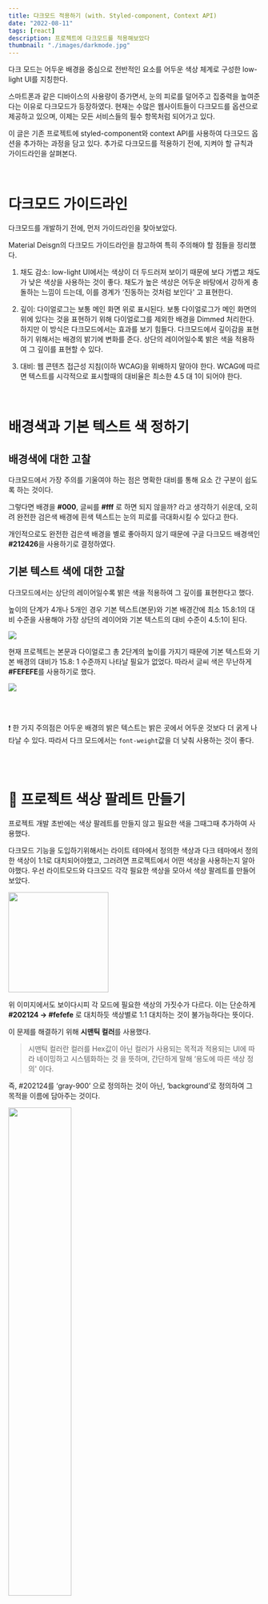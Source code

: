 ```yaml
---
title: 다크모드 적용하기 (with. Styled-component, Context API)
date: "2022-08-11"
tags: [react]
description: 프로젝트에 다크모드를 적용해보았다
thumbnail: "./images/darkmode.jpg"
---
```


다크 모드는 어두운 배경을 중심으로 전반적인 요소를 어두운 색상 체계로 구성한 low-light UI를 지칭한다.

스마트폰과 같은 디바이스의 사용량이 증가면서, 눈의 피로를 덜어주고 집중력을 높여준다는 이유로 다크모드가 등장하였다. 현재는 수많은 웹사이트들이 다크모드를 옵션으로 제공하고 있으며, 이제는 모든 서비스들의 필수 항목처럼 되어가고 있다.

이 글은 기존 프로젝트에 styled-component와 context API를 사용하여 다크모드 옵션을 추가하는 과정을 담고 있다. 추가로 다크모드를 적용하기 전에, 지켜야 할 규칙과 가이드라인을 살펴본다.

<br />

# 다크모드 가이드라인

다크모드를 개발하기 전에, 먼저 가이드라인을 찾아보았다.

Material Deisgn의 다크모드 가이드라인을 참고하여 특히 주의해야 할 점들을 정리했다.

1. 채도 감소: low-light UI에서는 색상이 더 두드러져 보이기 때문에 보다 가볍고 채도가 낮은 색상을 사용하는 것이 좋다. 채도가 높은 색상은 어두운 바탕에서 강하게 충돌하는 느낌이 드는데, 이를 경계가 ‘진동하는 것처럼 보인다' 고 표현한다.

2. 깊이: 다이얼로그는 보통 메인 화면 위로 표시된다. 보통 다이얼로그가 메인 화면의 위에 있다는 것을 표현하기 위해 다이얼로그를 제외한 배경을 Dimmed 처리한다. 하지만 이 방식은 다크모드에서는 효과를 보기 힘들다.
   다크모드에서 깊이감을 표현하기 위해서는 배경의 밝기에 변화를 준다. 상단의 레이어일수록 밝은 색을 적용하여 그 깊이를 표현할 수 있다.

3. 대비: 웹 콘텐츠 접근성 지침(이하 WCAG)을 위배하지 말아야 한다. WCAG에 따르면 텍스트를 시각적으로 표시할때의 대비율은 최소한 4.5 대 1이 되어야 한다.

<br />

# 배경색과 기본 텍스트 색 정하기

## 배경색에 대한 고찰

다크모드에서 가장 주의를 기울여야 하는 점은 명확한 대비를 통해 요소 간 구분이 쉽도록 하는 것이다.

그렇다면 배경을 **#000**, 글씨를 **#fff** 로 하면 되지 않을까? 라고 생각하기 쉬운데, 오히려 완전한 검은색 배경에 흰색 텍스트는 눈의 피로를 극대화시킬 수 있다고 한다.

개인적으로도 완전한 검은색 배경을 별로 좋아하지 않기 때문에 구글 다크모드 배경색인 **#212426**을 사용하기로 결정하였다.

## 기본 텍스트 색에 대한 고찰

다크모드에서는 상단의 레이어일수록 밝은 색을 적용하여 그 깊이를 표현한다고 했다.

높이의 단계가 4개나 5개인 경우 기본 텍스트(본문)와 기본 배경간에 최소 15.8:1의 대비 수준을 사용해야 가장 상단의 레이어와 기본 텍스트의 대비 수준이 4.5:1이 된다.

![](https://img1.daumcdn.net/thumb/R1280x0/?scode=mtistory2&fname=https%3A%2F%2Fblog.kakaocdn.net%2Fdn%2Fba9COc%2FbtrJn7bvwZi%2FHg3GADPQjKIaYR4dYJxio1%2Fimg.png)



현재 프로젝트는 본문과 다이얼로그 총 2단계의 높이를 가지기 때문에 기본 텍스트와 기본 배경의 대비가 15.8: 1 수준까지 나타날 필요가 없었다. 따라서 글씨 색은 무난하게 **#FEFEFE**를 사용하기로 했다.

![](https://img1.daumcdn.net/thumb/R1280x0/?scode=mtistory2&fname=https%3A%2F%2Fblog.kakaocdn.net%2Fdn%2FcaqoRN%2FbtrJn7o6Zht%2FlzCdxkxKKnwSF5sSwZW421%2Fimg.pnghttps://img1.daumcdn.net/thumb/R1280x0/?scode=mtistory2&fname=https%3A%2F%2Fblog.kakaocdn.net%2Fdn%2FcaqoRN%2FbtrJn7o6Zht%2FlzCdxkxKKnwSF5sSwZW421%2Fimg.png)


<br/>
<br/>

❗️ 한 가지 주의점은 어두운 배경의 밝은 텍스트는 밝은 곳에서 어두운 것보다 더 굵게 나타날 수 있다. 따라서 다크 모드에서는 `font-weight`값을 더 낮춰 사용하는 것이 좋다.

<br/>
<br/>

# 🎨 프로젝트 색상 팔레트 만들기

프로젝트 개발 초반에는 색상 팔레트를 만들지 않고 필요한 색을 그때그때 추가하여 사용했다.

다크모드 기능을 도입하기위해서는 라이트 테마에서 정의한 색상과 다크 테마에서 정의한 색상이 1:1로 대치되어야했고, 그러려면 프로젝트에서 어떤 색상을 사용하는지 알아야했다. 우선 라이트모드와 다크모드 각각 필요한 색상을 모아서 색상 팔레트를 만들어보았다.

  <img
    src="https://img1.daumcdn.net/thumb/R1280x0/?scode=mtistory2&fname=https%3A%2F%2Fblog.kakaocdn.net%2Fdn%2F7o6BB%2FbtrJqKGbXSn%2FRk2mRuv1Q6wbQQxU8wPIAk%2Fimg.png"
    width="200"
    className="m-auto"
  />

위 이미지에서도 보이다시피 각 모드에 필요한 색상의 가짓수가 다르다. 이는 단순하게 **#202124 → #fefefe** 로 대치하듯 색상별로 1:1 대치하는 것이 불가능하다는 뜻이다.

이 문제를 해결하기 위해 **시맨틱 컬러**를 사용했다.

> 시맨틱 컬러란 컬러를 Hex값이 아닌 컬러가 사용되는 목적과 적용되는 UI에 따라 네이밍하고 시스템화하는 것 을 뜻하며, 간단하게 말해 ‘용도에 따른 색상 정의' 이다.

즉, #202124를 ‘gray-900’ 으로 정의하는 것이 아닌, ‘background’로 정의하여 그 목적을 이름에 담아주는 것이다.

  <img
    src="https://img1.daumcdn.net/thumb/R1280x0/?scode=mtistory2&fname=https%3A%2F%2Fblog.kakaocdn.net%2Fdn%2FbupPwa%2FbtrJm7v9BZk%2FlOjNMhkNJd23hBsoB8k0R0%2Fimg.png"
    width="50%"
    className="m-auto"
  />

<br />

화면을 둘러보면서 색상 정의가 필요한 UI들을 정리해보았다.

- background
- text( 본문 글씨, 로고, 아이콘 모두 같은 색 사용)
- 상태 3가지 ( correct, present, absent) + 텍스트는 #fefefe로 동일
- 보드 배경색, 텍스트 색, 테두리색(기본, 활성화 시)
- 키보드 배경색, 텍스트 색, hover시 배경색
- 다이얼로그 배경색
- 버튼 배경색, hover시 배경색, 텍스트색

<br />

정리한 UI를 토대로 용도별로 색상을 정의한 팔레트를 새로 만들어주었다.

<img
  src="https://img1.daumcdn.net/thumb/R1280x0/?scode=mtistory2&fname=https%3A%2F%2Fblog.kakaocdn.net%2Fdn%2FcJYkmM%2FbtrJp9ztVes%2FheXdozlf2lujWVe0DOG5Qk%2Fimg.png"
  width="50%"
  className="m-auto"
/>

이제 우리는 위의 용도별 팔레트를 토대로 색상을 정의하여 프로젝트에 사용할 것이다.

<br />
<br />

# 프로젝트에 다크모드를 적용해보자🔥

## 📁 기존 style 폴더 구성

다크모드를 도입하려는 프로젝트에서 style 폴더 하위에는 다음과 같이 두개의 파일이 존재한다.


  <img
    src="https://img1.daumcdn.net/thumb/R1280x0/?scode=mtistory2&fname=https%3A%2F%2Fblog.kakaocdn.net%2Fdn%2F2P8Ql%2FbtrJqKlUA1H%2FLXv6pXpwlV9CQ10FdPsSc1%2Fimg.png"
    width="300"
    className="m-auto"
  />


<br />
<br />

`GlobalStyle` 파일에는 전역적으로 사용할 기본 스타일들을 설정해주었고,

```
import { createGlobalStyle } from "./theme";

const GlobalStyle = createGlobalStyle`
    * {
        font-size: 10px;
    }
    body{
        font-family: 'Nunito','Pretendard', sans-serif;
        margin: 0;
        font-size: 12px;
    }
    h2{
        font-size: 18px;
    }
    button{
        cursor: pointer;
        border: none;
    }
    div{
        font-size: 12px;
    }
`;

export default GlobalStyle;
```

`theme` 파일에는 공통으로 사용하는 색들을 정의해주었다.

```
import baseStyled, { ThemedStyledInterface } from "styled-components";

export const theme = {
  color: {
    correct: "#5babab",
      present: "#fdb800",
      absent: "#909090",
  },
};

export type Theme = typeof theme;
export const styled = baseStyled as ThemedStyledInterface<Theme>;
```

두 파일 모두 Root 컴포넌트에서 App컴포넌트를 감싸는 형태로, 아래와 같이 사용한다.

```
import React from "react";
import App from "./App";
import PortalContainer from "./components/modals/PortalContainer";
import GlobalStyle from "./style/GlobalStyle";
import { RecoilRoot } from "recoil";
import { ThemeProvider } from "styled-components";
import { theme } from "./style/theme";

function Root() {
  return (
    <RecoilRoot>
      <ThemeProvider theme={theme}>
        <GlobalStyle />
        <App />
        <PortalContainer />
      </ThemeProvider>
    </RecoilRoot>
  );
}

export default Root;
```

<br />
<br />

# theme 색상 정의하기

`theme.ts` 안에 다크 테마와 라이트 테마의 색상을 정의해주었다.

```
// styles/theme.ts

import * as styledComponents from "styled-components";
import { ThemedStyledComponentsModule } from "styled-components";

const color = {
  correct: "#5babab",
  present: "#fdb800",
  absent: "#908790",
};

export const light = {
  background1: "#fefefe",
  background2: "#fefefe", // 다이얼로그
  text: "#202124",
  keyBg1: "#e3e1e3",
  KeyBg2: "#cfcbcf",
  boardBg: "white",
  boardBorder1: "#cfcbcf",
  boardBorder2: "#202124", // 활성화시
  button1: "#e3e1e3",
  button2: "908790",
  color: { ...color },
};

export const dark = {
  background1: "#202124",
  background2: "#38393e", // 다이얼로그
  text: "#fefefe",
  keyBg1: "#403c40",
  KeyBg2: "#766c76",
  boardBg: "#131213",
  boardBorder1: "#766c76",
  boardBorder2: "#e3e1e3", // 활성화시
  button1: "#5c565c",
  button2: "#908790",
  color: { ...color },
};

export type Theme = typeof light;
export const { default: styled, createGlobalStyle } =
  styledComponents as any as ThemedStyledComponentsModule<Theme>;
```

```
export const styled = baseStyled as ThemedStyledInterface<Theme>;
```

기존에는 `ThemedStyledInterface` 타입만을 가져와서 새롭게 선언해주었다면,

```
export const { default: styled, createGlobalStyle } =
  styledComponents as any as ThemedStyledComponentsModule<Theme>;
```

다크모드를 추가하면서 `createGlobalStyle`에도 선언한 테마 색상 값을 사용하기 때문에 `ThemedStyledComponentsModule`을 가져와 테마 타입과 함께 export 해주었다.

- 이런 설정과는 별개로 `styled-components.d.ts` 파일을 만들어 테마 타입을 확장하는 방식을 사용해도 된다.


<br/>
<br/>

# styled 색상 정의 코드 변경하기

```
// Root.tsx

import React, {useState} from "react";
import App from "./App";
import PortalContainer from "./components/modals/PortalContainer";
import GlobalStyle from "./style/GlobalStyle";
import { RecoilRoot } from "recoil";
import { ThemeProvider } from "styled-components";
import { light, dark } from "./style/theme";

function Root() {
const [theme, setTheme] = useState("light");
  return (
    <RecoilRoot>
      <ThemeProvider theme={theme === "light" ? light : dark}>
        <GlobalStyle />
        <App />
        <PortalContainer />
      </ThemeProvider>
    </RecoilRoot>
  );
}

export default Root;
```

`Root`컴포넌트에서 현재 테마를 담을 상태를 선언해주고, 그 값을 theme 속성으로 전달했다.

이제 선택한 테마에 따라 `background`와 `text`색상이 변경되도록 코드를 변경해주자.

```
// style/GlobalStyle.ts

import { createGlobalStyle } from "./theme";

const GlobalStyle = createGlobalStyle`
    ...
    body{
        ...
        background: ${({ theme }) => theme.background1};
        color: ${({ theme }) => theme.text};
        transition: background 0.2s ease-in, color 0.2s ease-in;
    }
    ...
`;

export default GlobalStyle;
```

❗️ 기존의 styled-component에서 `createGlobalStyle`을 가져와 사용하는 것이 아닌, `theme.ts`에서 export한 `createGlobalStyle`을 import해서 사용해야 한다.

다른 컴포넌트에서도 색상을 정의해준 곳마다 동일하게 코드를 변경해주면 된다.

```
// components/main/keyboard/Key.tsx

import React from "react";
import { styled } from "../../../style/theme";

...

function Key({ value, status, width = 4, onClick }: Props) {
  ...
    return(
            <KeyBlock
          width={width}
          color={status}
          ...
        >
          {value}
        </KeyBlock>
    )
}

const KeyBlock = styled.div<StyleProps>`
  background-color: ${({ theme }) => theme.keyBg1};
  ...
  &:hover {
    background-color: ${({ theme }) => theme.KeyBg2};
  }
  &.on {
    background-color: ${({ theme, color }) => color && theme.color[color]};
    border-color: ${({ theme, color }) => color && theme.color[color]};
    color: white;
  }
`;

export default Key;
```

❗️ 일반 컴포넌트 역시` theme.ts`에서 export한 `styled`를 import해서 사용해야 한다.

변경을 끝냈다면 `Root`컴포넌트에서 theme의 기본 상태 값을 `"dark"`로 설정한 뒤 제대로 적용됐는지를 확인해보자.

![](https://img1.daumcdn.net/thumb/R1280x0/?scode=mtistory2&fname=https%3A%2F%2Fblog.kakaocdn.net%2Fdn%2FcJxyUo%2FbtrJn6wWywk%2F4aiaAvE2kQ5mLHNP2GstIk%2Fimg.png)

<br/>
<br/>


# 토글 버튼 만들기
이제 테마 모드를 변경할 버튼을 만들어보자.

 

이 프로젝트에서 기능 버튼은 모두 Header 안에 있다. Header의 가장 왼쪽에 버튼을 추가해 주었다.
![](https://img1.daumcdn.net/thumb/R1280x0/?scode=mtistory2&fname=https%3A%2F%2Fblog.kakaocdn.net%2Fdn%2Fb6x71F%2FbtrJpNQ9OVZ%2FoAa5w1bugAkCEGO4RPk1i0%2Fimg.png)
![](https://img1.daumcdn.net/thumb/R1280x0/?scode=mtistory2&fname=https%3A%2F%2Fblog.kakaocdn.net%2Fdn%2FcTKCjc%2FbtrJm73W61r%2FaU3r1kQMBtIWDg36zeXgNK%2Fimg.png)


`Header`컴포넌트는 `Root`의 자식 컴포넌트 App의 자식 컴포넌트이다. theme값은 `Root`에서 사용하고, theme의 setter함수는  Root -> App을 거쳐 Header에서 사용해야 하는 상황이다. 아, 현재 테마 모드에 따라 아이콘을 바꿔줘야 하니 theme 값도 같이 넘겨줘야 한다.

 

깔끔한 코드를 위해 theme를 전역 상태로 만들 필요가 있었다. 이 프로젝트에서는 전역 상태관리 라이브러리로 recoil을 사용하고 있지만, theme는 **새로운 Context를 만들어 관리하는 방식**을 선택하였다.

<br/>
<br/>

# `useTheme` 커스텀 Hook 만들기
먼저, 테마의 토글 기능 처리를 위해 커스텀 Hook을 만들어주었다.

```
// hooks/useTheme.ts

import { useCallback, useState } from "react";

function useTheme() {
  const [theme, setTheme] = useState("light");

  const onChangeTheme = useCallback(() => {
    setTheme((prevTheme) => (prevTheme === "light" ? "dark" : "light"));
  }, []);

  return {
    theme,
    onChangeTheme,
  };
}

export default useTheme;
 ```


 <br/>
 <br/>

# 새로운 `ThemeProvider` 만들기
theme에 대한 context를 새롭게 생성하는 것과 동시에 기존 styled-component의 `ThemeProvider`를 커스텀해주었다.

```
// context/ThemeProvider.tsx

import useTheme from "hooks/useTheme";
import React, { ReactNode } from "react";
import { light, dark } from "../style/theme";
import { ThemeProvider as StyledThemeProvider } from "styled-components";

type Props = {
  children: ReactNode;
};

const defaultValue = {
  theme: "light",
  onChangeTheme: () => {},
};

export const ThemeContext = React.createContext(defaultValue);

function ThemeProvider({ children }: Props) {
  const themeProps = useTheme();

  return (
    <ThemeContext.Provider value={themeProps}>
      <StyledThemeProvider theme={themeProps.theme === "light" ? light : dark}>
        {children}
      </StyledThemeProvider>
    </ThemeContext.Provider>
  );
}

export default ThemeProvider;
 ```

 

`Root`컴포넌트의 `ThemeProvider`를 새로 커스텀한 ThemeProvider로 교체해준다.

```
import React from "react";
import App from "./App";
import PortalContainer from "./components/modals/PortalContainer";
import GlobalStyle from "./style/GlobalStyle";
import { RecoilRoot } from "recoil";
import ThemeProvider from "context/ThemeProvider";

function Root() {
  return (
    <RecoilRoot>
      <ThemeProvider>
        <GlobalStyle />
        <App />
        <PortalContainer />
      </ThemeProvider>
    </RecoilRoot>
  );
}

export default Root;
 ```

 

다크모드 버튼이 있는 `Header`컴포넌트에 `useContext`로 `theme`값과 setter함수를 가져와서 셋팅해주었다.

```
import React, { useContext } from "react";
import styled from "styled-components";
import cn from "classnames";
import { ThemeContext } from "context/ThemeProvider";

function Header() {
  const { theme, onChangeTheme } = useContext(ThemeContext);
  ...

  return (
    <HeaderStyle>
      <Button onClick={onChangeTheme}>
        <i
          className={cn(
            "fa-solid",
            { "fa-sun": theme === "light" },
            { "fa-moon": theme === "dark" }
          )}
        ></i>
      </Button>
      ...
    </HeaderStyle>
  );
}
...

export default Header;
 ```


 ![](https://blog.kakaocdn.net/dn/ntTuK/btrJqK0u2R0/2cJnybhneFXVZRBA7K6fiK/img.gif)
이제 버튼을 누르면 라이트모드 ↔️ 다크모드로 전환되는것을 확인할 수 있다.

<br/>
<br/>


# 다크모드 설정 유지하기
다크모드로 설정한 상태에서 새로고침을 하면, 다크모드가 유지되지 않고 새롭게 라이트모드로 적용된다.

사용자가 설정한 테마 값을 로컬스토리지에 저장하여 새로고침을 하더라도 이전에 설정한 테마 값이 유지되도록 변경해보자.

```
// hooks/useTheme.ts

import { useCallback, useLayoutEffect, useState } from "react";

function useTheme() {
  const [theme, setTheme] = useState("light");

  const onChangeTheme = useCallback(() => {
    const updatedTheme = theme === "light" ? "dark" : "light";
    setTheme(updatedTheme);
    localStorage.setItem("theme", updatedTheme);
  }, [theme]);

  useLayoutEffect(() => {
    const savedTheme = localStorage.getItem("theme");
    if (savedTheme && ["dark", "light"].includes(savedTheme)) {
      setTheme(savedTheme);
    }
  }, []);

  return {
    theme,
    onChangeTheme,
  };
}

export default useTheme;
 ```

![](https://blog.kakaocdn.net/dn/dupvxY/btrJpM5Ovpz/sBVIxnctNtA4xWUynIgIp0/img.gif)

이제 새로고침 후에도 이전에 설정한 테마값이 잘 유지된다.<br/>
하지만 보는 사람에 따라 라이트모드 → 다크모드로 변환되는 효과가 거슬릴 수 있다.

<br/>
<br/>

# 새로고침 시 불필요한 전환효과를 없애자
새로고침 시에 라이트모드에서 다크모드로 전환 효과가 보여지는 이유는 테마를 부드럽게 변경하기 위해 설정한 ‘transition’ 때문이다.

 
실제로 스타일에서 트랜지션을 제거하면 깜빡임 없이 다크모드가 유지되는 것을 볼 수 있다.
![](https://blog.kakaocdn.net/dn/bVhODn/btrJrQlCg2G/MHEMeBKD17cHFN0Z8kwva1/img.gif)

하지만 이 경우 테마의 전환 과정이 너무 부자연스럽게 느껴진다.

트랜지션을 적용하면서 새로고침 시 전환효과가 일어나지 않게 하는 방법을 찾아야 했다.

`useTheme`에서 우리는 테마의 초기값을 `“light”` 로 설정해놨고, 렌더링 이후 로컬스토리지에 저장된 값을 가져와서 상태를 바꿔주었다. `“light”` 에서 `“dark”` 로 변하는 과정이 트렌지션으로 인하여 사용자의 눈에 포착된 것이다.

 

 

그렇다면, 로컬스토리지에 저장된 값을 가져와서 상태를 바꾸는 일을 화면에 그리기 전에 수행하도록 바꿔주면 어떨까?

`useEffect` 가 아닌 `useLayoutEffect`를 사용해보자.
![React Hook의 실행 순서를 나타낸 그림](https://img1.daumcdn.net/thumb/R1280x0/?scode=mtistory2&fname=https%3A%2F%2Fblog.kakaocdn.net%2Fdn%2FoBSCX%2FbtrJpOvMh1R%2FpaSd6IPbOPjgcXnt6mkg6k%2Fimg.png)

`useEffect`가 컴포넌트가 렌더링되고 화면에 그려진 이후 비동기적으로 실행된다면,
`useLayoutEffect`는 렌더링된 컴포넌트가 화면에 그려지기 전에 동기적으로 실행된다.



 
```
// hooks/useTheme.ts

import { useCallback, useLayoutEffect, useState } from "react";

function useTheme() {
  const [theme, setTheme] = useState("light");

  const onChangeTheme = useCallback(() => {
    const updatedTheme = theme === "light" ? "dark" : "light";
    setTheme(updatedTheme);
    localStorage.setItem("theme", updatedTheme);
  }, [theme]);

  useLayoutEffect(() => {
    const savedTheme = localStorage.getItem("theme");
    if (savedTheme && ["dark", "light"].includes(savedTheme)) {
      setTheme(savedTheme);
    }
  }, []);

  return {
    theme,
    onChangeTheme,
  };
}

export default useTheme;
 ```

 

body는 React가 제어하는 DOM node 밖의 요소이기 때문에 hook flow의 영향을 받지 않는다. `App` 컴포넌트에 `<Background/>` 요소를 추가하여 body에 배경을 넣었을 때와 동일하게 보이도록 해주었다.

```
// App.tsx

import Header from "./components/header";
import Main from "./components/main/Main";
import styled from "styled-components";

function App() {
  return (
    <Background>
      <Wrapper>
        <Header />
        <Main />
      </Wrapper>
    </Background>
  );
}

const Background = styled.div`
  position: fixed;
  top: 0;
  left: 0;
  right: 0;
  bottom: 0;
  background: ${({ theme }) => theme.background1};
  color: ${({ theme }) => theme.text};
  transition: background 0.3s ease-in, color 0.3s ease-in;
`;
...
export default App;
 ```

 ![](https://blog.kakaocdn.net/dn/CakvQ/btrJqnR0qXP/fOT0KoGK0JFiDba5OqmoEk/img.gif)
 transition 적용을 유지하면서, 새로고침 시에도 불필요한 테마 전환이 사라졌다.

 <br/>
 <br/>


## ➕ 브라우저에 설정한 테마 값 가져오기
만약 프로젝트에 처음 들어오는 사용자가 시스템 설정으로 다크모드를 사용하고 있다면, 초기 테마를 시스템 설정과 동일하게 적용하는 것이 사용자에게 더 좋은 UX를 제공할 것이다.

```
import { useCallback, useLayoutEffect, useState } from "react";

function useTheme() {
  const [theme, setTheme] = useState("light");
...

  useLayoutEffect(() => {
    const savedTheme = localStorage.getItem("theme");
    if (savedTheme && ["dark", "light"].includes(savedTheme)) {
      setTheme(savedTheme);
      return;
    }
    if (
      window.matchMedia &&
      window.matchMedia("(prefers-color-scheme: dark)").matches
    ) {
      setTheme("dark");
    }
  }, []);

  return {
    theme,
    onChangeTheme,
  };
}

export default useTheme;
```
`prefers-color-scheme` 미디어 쿼리를 사용하여 `prefers-color-scheme` 값이 `‘dark’` 라면 프로젝트 테마를 다크모드로 설정하는 코드를 추가하였다.
